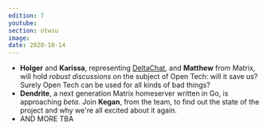 ```yaml
---
edition: 7
youtube: 
section: otwsu
image: 
date: 2020-10-14
---
```


* **Holger** and **Karissa**, representing [DeltaChat](https://delta.chat/en/), and
**Matthew** from Matrix, will hold
*robust discussions* on the subject of Open Tech: will it save us? Surely Open
Tech can be used for all kinds of bad things?
* **Dendrite**, a next generation Matrix homeserver written in Go, is approaching
*beta*. Join **Kegan**, from the team, to find out the state of the project and why
we're all excited about it again.
* AND MORE TBA